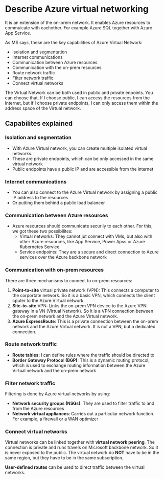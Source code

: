 # Describe Azure virtual networking

It is an extension of the on-prem network. It enables Azure resources to commuicate with eachother. For example Azure SQL together with Azure App Service.

As MS says, these are the key capabilities of Azure Virtual Network:

- Isolation and segmentation
- Internet communications
- Communication between Azure resources
- Communication with the on-prem resources
- Route network traffic
- Filter network traffic
- Connect virtual networks

The Virtual Network can be both used in public and private enpoints. You can choose that. If I choose public, I can access the resources from the internet, but if I choose private endpoints, I can only access them within the address space of the Virtual network.

## Capabilites explained

### Isolation and segmentation

- With Azure Virtual network, you can create multiple isolated virtual networks.
- These are private endpoints, which can be only accessed in the same virtual network
- Public endpoints have a public IP and are accessible from the internet

### Internet communications

- You can also connect to the Azure Virtual network by assigning a public IP address to the resources
- Or putting them behind a public load balancer

### Communication between Azure resources

- Azure resources should communicate securily to each other. For this, we got these two possibilites:
  - Virtual networks: They cannot jut connect with VMs, but also with other Azure resources, like App Service, Power Apss or Azure Kubernetes Service
  - Service endpoints: They are a secure and direct connection to Azure services over the Azure backbone network

### Communication with on-prem resources

There are three mechanisms to connect to on-prem resources:

1. <strong>Point-to-site</strong> virtual private network (VPN): This connects a computer to the corportate network. So it is a basic VPN, which connects the client cputer to the Azure Virtual network.
2. <strong>Site-to-site</strong> VPN: Links the on-prem VPN device to the Azure VPN gateway in a VN (Virtual Network). So it is a VPN connection between the on-prem network and the Azure Virtual network.
3. <strong>Azure ExpressRoute</strong>: This is a private connection between the on-prem network and the Azure Virtual network. It is not a VPN, but a dedicated connection.

### Route network traffic

- <strong>Route tables</strong>: I can define rules where the traffic should be directed to
- <strong>Border Gateway Protocol (BGP)</strong>: This is a dynamic routing protocol, which is used to exchange routing information between the Azure Virtual network and the on-prem network

### Filter network traffic

Filtering is done by Azure virtual networks by using:

- <strong>Network security groups (NSGs)</strong>: They are used to filter traffic to and from the Azure resources
- <strong>Network virtual appliances</strong>: Carries out a particular network function. For example, a firewall or a WAN optimizer

### Connect virtual networks

Virtual networks can be linked together with <strong>virtual network peering</strong>. The connection is private and runs travels on Microsoft backbone network. So it is never exposed to the public.
The virtual network do <strong>NOT</strong> have to be in the same region, but they have to be in the same subscription.

<strong>User-defined routes</strong> can be used to direct traffic between the virtual networks.

